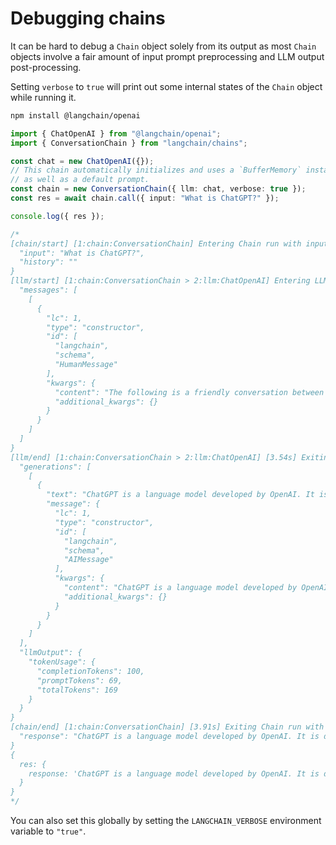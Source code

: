 # Debugging chains

It can be hard to debug a `Chain` object solely from its output as most `Chain` objects involve a fair amount of input prompt preprocessing and LLM output post-processing.

Setting `verbose` to `true` will print out some internal states of the `Chain` object while running it.


<IntegrationInstallTooltip></IntegrationInstallTooltip>

```bash npm2yarn
npm install @langchain/openai
```

```typescript
import { ChatOpenAI } from "@langchain/openai";
import { ConversationChain } from "langchain/chains";

const chat = new ChatOpenAI({});
// This chain automatically initializes and uses a `BufferMemory` instance
// as well as a default prompt.
const chain = new ConversationChain({ llm: chat, verbose: true });
const res = await chain.call({ input: "What is ChatGPT?" });

console.log({ res });

/*
[chain/start] [1:chain:ConversationChain] Entering Chain run with input: {
  "input": "What is ChatGPT?",
  "history": ""
}
[llm/start] [1:chain:ConversationChain > 2:llm:ChatOpenAI] Entering LLM run with input: {
  "messages": [
    [
      {
        "lc": 1,
        "type": "constructor",
        "id": [
          "langchain",
          "schema",
          "HumanMessage"
        ],
        "kwargs": {
          "content": "The following is a friendly conversation between a human and an AI. The AI is talkative and provides lots of specific details from its context. If the AI does not know the answer to a question, it truthfully says it does not know.\n\nCurrent conversation:\n\nHuman: What is ChatGPT?\nAI:",
          "additional_kwargs": {}
        }
      }
    ]
  ]
}
[llm/end] [1:chain:ConversationChain > 2:llm:ChatOpenAI] [3.54s] Exiting LLM run with output: {
  "generations": [
    [
      {
        "text": "ChatGPT is a language model developed by OpenAI. It is designed to generate human-like responses in a conversational manner. It is trained on a large amount of text data from the internet and is capable of understanding and generating text across a wide range of topics. ChatGPT uses deep learning techniques, specifically a method called the transformer architecture, to process and generate high-quality text responses. Its purpose is to assist users in various conversational tasks, provide information, and engage in interactive conversations.",
        "message": {
          "lc": 1,
          "type": "constructor",
          "id": [
            "langchain",
            "schema",
            "AIMessage"
          ],
          "kwargs": {
            "content": "ChatGPT is a language model developed by OpenAI. It is designed to generate human-like responses in a conversational manner. It is trained on a large amount of text data from the internet and is capable of understanding and generating text across a wide range of topics. ChatGPT uses deep learning techniques, specifically a method called the transformer architecture, to process and generate high-quality text responses. Its purpose is to assist users in various conversational tasks, provide information, and engage in interactive conversations.",
            "additional_kwargs": {}
          }
        }
      }
    ]
  ],
  "llmOutput": {
    "tokenUsage": {
      "completionTokens": 100,
      "promptTokens": 69,
      "totalTokens": 169
    }
  }
}
[chain/end] [1:chain:ConversationChain] [3.91s] Exiting Chain run with output: {
  "response": "ChatGPT is a language model developed by OpenAI. It is designed to generate human-like responses in a conversational manner. It is trained on a large amount of text data from the internet and is capable of understanding and generating text across a wide range of topics. ChatGPT uses deep learning techniques, specifically a method called the transformer architecture, to process and generate high-quality text responses. Its purpose is to assist users in various conversational tasks, provide information, and engage in interactive conversations."
}
{
  res: {
    response: 'ChatGPT is a language model developed by OpenAI. It is designed to generate human-like responses in a conversational manner. It is trained on a large amount of text data from the internet and is capable of understanding and generating text across a wide range of topics. ChatGPT uses deep learning techniques, specifically a method called the transformer architecture, to process and generate high-quality text responses. Its purpose is to assist users in various conversational tasks, provide information, and engage in interactive conversations.'
  }
}
*/
```

You can also set this globally by setting the `LANGCHAIN_VERBOSE` environment variable to `"true"`.
